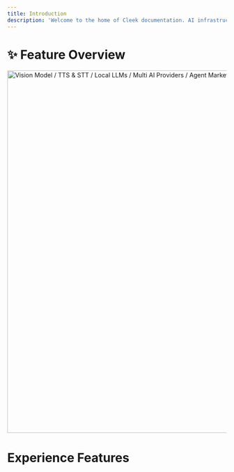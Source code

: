 ```yaml
---
title: Introduction
description: 'Welcome to the home of Cleek documentation. AI infrastructure for everyone.'
---
```


# ✨ Feature Overview

<img
  alt="Vision Model / TTS & STT / Local LLMs / Multi AI Providers / Agent Market / Plugin System / Personal"
  borderless
  height={426}
  margin={12}
  src="https://res.cloudinary.com/dndxf5krb/image/upload/f_auto,q_auto/v1/file/assets/docs/bls8sbcqeiybrbaufpaa"
  width="832"
/>

<CardGroup cols={2}>
  <Card
    title="visual Recognition"
    icon="eye"
    href="/usage/features/vision"
  >
  </Card>
  <Card
    title="Text-to-Image"
    icon="image"
    href="/usage/features/text-to-image"
  >
  </Card>
  <Card
    title="TTS & STT"
    icon="microphone"
    href="/usage/features/tts"
  >
  </Card>
  <Card
    title="Plugin System"
    icon="puzzle-piece"
    href="/usage/features/plugin-system"
  >
  </Card>
  <Card
    title="Assistant Market"
    icon="robot"
    href="/usage/features/agent-market"
  >
  </Card>
  <Card
    title="Multy Model Providers"
    icon="brain"
    href="/usage/features/multi-ai-providers"
  >
  </Card>
  <Card
    title="Local LLM"
    icon="hard-drive"
    href="/usage/features/local-llm"
  >
  </Card>
</CardGroup>

# Experience Features
<CardGroup cols={2}>
  <Card
    title="Progressive Web App"
    icon="desktop"
    href="/usage/features/pwa"
  >
  </Card>
  <Card
    title="Mobile Device Adaptation"
    icon="mobile"
    href="/usage/features/mobile"
  >
  </Card>
  <Card
    title="Custom Theme"
    icon="wand-magic-sparkles"
    href="/usage/features/theme"
  >
  </Card>
</CardGroup>
